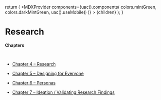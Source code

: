 
  return (
    <MDXProvider
      components={uac().components(
        colors.mintGreen,
        colors.darkMintGreen,
        uac().useMobile()
      )}
    >
      {children}
    </MDXProvider>
  );
}

[comment]: # "↓↓↓ Editable ↓↓↓"

# Research

**Chapters**

<br />

- [Chapter 4 – Research](/research/4)

- [Chapter 5 – Designing for Everyone](/research/5)

- [Chapter 6 – Personas](/research/6)

- [Chapter 7 – Ideation / Validating Research Findings](/research/7)
